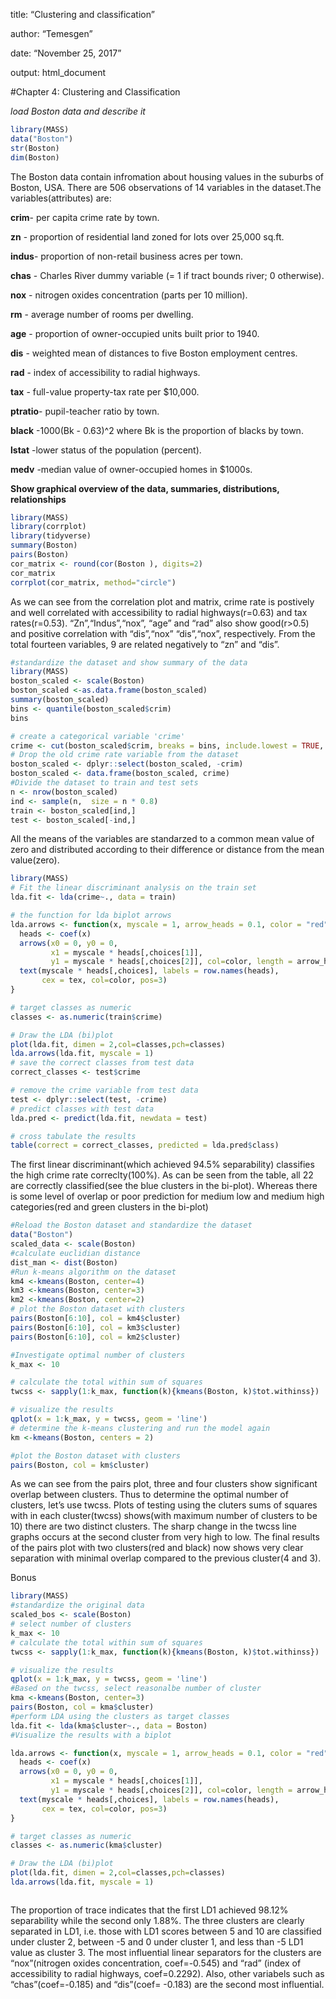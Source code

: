 title: "Clustering and classification"

author: "Temesgen"

date: "November 25, 2017"

output: html_document

#Chapter 4: Clustering and Classification

*load Boston data and describe it*

```r
library(MASS)
data("Boston")
str(Boston)
dim(Boston)
```
The Boston data contain infromation about housing values in the suburbs of Boston, USA. There are 506 observations of 14 variables in the dataset.The variables(attributes) are:

**crim**- per capita crime rate by town.

**zn** - proportion of residential land zoned for lots over 25,000 sq.ft.

**indus**- proportion of non-retail business acres per town.

**chas** - Charles River dummy variable (= 1 if tract bounds river; 0 otherwise).

**nox**  - nitrogen oxides concentration (parts per 10 million).

**rm**   - average number of rooms per dwelling.

**age**  - proportion of owner-occupied units built prior to 1940.

**dis**  - weighted mean of distances to five Boston employment centres.

**rad**  - index of accessibility to radial highways.

**tax**  - full-value property-tax rate per \$10,000.

**ptratio**- pupil-teacher ratio by town.

**black** -1000(Bk - 0.63)^2 where Bk is the proportion of blacks by town.

**lstat** -lower status of the population (percent).

**medv**  -median value of owner-occupied homes in \$1000s.


**Show graphical overview of the data, summaries, distributions, relationships**

```r
library(MASS)
library(corrplot)
library(tidyverse)
summary(Boston)
pairs(Boston)
cor_matrix <- round(cor(Boston ), digits=2)
cor_matrix
corrplot(cor_matrix, method="circle")
```

As we can see from the correlation plot and matrix, crime rate is postively and well correlated with accessibility to radial highways(r=0.63) and tax rates(r=0.53). "Zn","Indus","nox", "age" and "rad" also show good(r>0.5) and positive correlation with "dis","nox" "dis","nox", respectively. From  the total fourteen variables, 9 are related negatively to "zn" and "dis".


```r
#standardize the dataset and show summary of the data
library(MASS)
boston_scaled <- scale(Boston)
boston_scaled <-as.data.frame(boston_scaled)
summary(boston_scaled)
bins <- quantile(boston_scaled$crim)
bins

# create a categorical variable 'crime'
crime <- cut(boston_scaled$crim, breaks = bins, include.lowest = TRUE, label=c("low","med_low","med_high","high"))
# Drop the old crime rate variable from the dataset
boston_scaled <- dplyr::select(boston_scaled, -crim)
boston_scaled <- data.frame(boston_scaled, crime)
#Divide the dataset to train and test sets
n <- nrow(boston_scaled)
ind <- sample(n,  size = n * 0.8)
train <- boston_scaled[ind,]
test <- boston_scaled[-ind,]

```

All the means of the variables are standarzed to a common mean value of zero and distributed according to their difference or distance from the mean value(zero). 

```r
library(MASS)
# Fit the linear discriminant analysis on the train set
lda.fit <- lda(crime~., data = train)

# the function for lda biplot arrows
lda.arrows <- function(x, myscale = 1, arrow_heads = 0.1, color = "red", tex = 0.75, choices = c(1,2)){
  heads <- coef(x)
  arrows(x0 = 0, y0 = 0, 
         x1 = myscale * heads[,choices[1]], 
         y1 = myscale * heads[,choices[2]], col=color, length = arrow_heads)
  text(myscale * heads[,choices], labels = row.names(heads), 
       cex = tex, col=color, pos=3)
}

# target classes as numeric
classes <- as.numeric(train$crime)

# Draw the LDA (bi)plot
plot(lda.fit, dimen = 2,col=classes,pch=classes)
lda.arrows(lda.fit, myscale = 1)
# save the correct classes from test data
correct_classes <- test$crime

# remove the crime variable from test data
test <- dplyr::select(test, -crime)
# predict classes with test data
lda.pred <- predict(lda.fit, newdata = test)

# cross tabulate the results
table(correct = correct_classes, predicted = lda.pred$class)

```

The first linear discriminant(which achieved 94.5%  separability)  classifies the high crime rate correclty(100%). As can be seen from the table, all 22 are correctly classified(see the blue clusters in the bi-plot). Whereas there is some level of overlap or poor prediction for medium low and medium high categories(red and green clusters in the bi-plot)

```r
#Reload the Boston dataset and standardize the dataset
data("Boston")
scaled_data <- scale(Boston)
#calculate euclidian distance
dist_man <- dist(Boston)
#Run k-means algorithm on the dataset
km4 <-kmeans(Boston, center=4)
km3 <-kmeans(Boston, center=3)
km2 <-kmeans(Boston, center=2)
# plot the Boston dataset with clusters
pairs(Boston[6:10], col = km4$cluster)
pairs(Boston[6:10], col = km3$cluster)
pairs(Boston[6:10], col = km2$cluster)

#Investigate optimal number of clusters
k_max <- 10

# calculate the total within sum of squares
twcss <- sapply(1:k_max, function(k){kmeans(Boston, k)$tot.withinss})

# visualize the results
qplot(x = 1:k_max, y = twcss, geom = 'line')
# determine the k-means clustering and run the model again
km <-kmeans(Boston, centers = 2)

#plot the Boston dataset with clusters
pairs(Boston, col = km$cluster)
```

As we can see from the pairs plot, three and four clusters show significant overlap between clusters. Thus to determine the optimal number of clusters, let's use twcss. Plots of testing using the cluters sums of squares with in each cluster(twcss) shows(with maximum number of clusters to be 10) there are two distinct clusters. The sharp change in the twcss line graphs occurs at the second cluster from very high to low. The final results of the pairs plot with two clusters(red and black) now shows very clear separation with minimal overlap compared to the previous cluster(4 and 3).


Bonus

```r
library(MASS)
#standardize the original data
scaled_bos <- scale(Boston)
# select number of clusters
k_max <- 10
# calculate the total within sum of squares
twcss <- sapply(1:k_max, function(k){kmeans(Boston, k)$tot.withinss})

# visualize the results
qplot(x = 1:k_max, y = twcss, geom = 'line')
#Based on the twcss, select reasonalbe number of cluster
kma <-kmeans(Boston, center=3)
pairs(Boston, col = kma$cluster)
#perform LDA using the clusters as target classes
lda.fit <- lda(kma$cluster~., data = Boston)
#Visualize the results with a biplot

lda.arrows <- function(x, myscale = 1, arrow_heads = 0.1, color = "red", tex = 0.75, choices = c(1,2)){
  heads <- coef(x)
  arrows(x0 = 0, y0 = 0, 
         x1 = myscale * heads[,choices[1]], 
         y1 = myscale * heads[,choices[2]], col=color, length = arrow_heads)
  text(myscale * heads[,choices], labels = row.names(heads), 
       cex = tex, col=color, pos=3)
}

# target classes as numeric
classes <- as.numeric(kma$cluster)

# Draw the LDA (bi)plot
plot(lda.fit, dimen = 2,col=classes,pch=classes)
lda.arrows(lda.fit, myscale = 1)



```

The proportion of trace indicates that the first LD1 achieved 98.12% separability while the second only 1.88%. The three clusters are clearly separated in LD1, i.e. those with LD1 scores between 5 and 10 are classified under cluster 2, between -5 and 0 under cluster 1, and less than -5 LD1 value as cluster 3. The most influential linear separators for the clusters are "nox"(nitrogen oxides concentration, coef=-0.545) and "rad" (index of accessibility to radial highways, coef=0.2292). Also, other variabels such as "chas"(coef=-0.185) and "dis"(coef= -0.183) are the second most influential.





